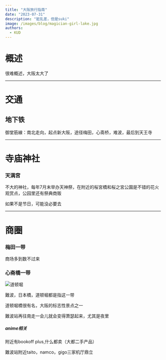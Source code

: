 ```yaml
---
title: "大阪旅行指南"
date: "2023-07-31"
description: "脏乱差，但是suki"
image: /images/blog/magician-girl-lake.jpg
authors:
  - KUD
---
```


# 概述
很难概述，大阪太大了

---

# 交通
## 地下铁
御堂筋線：南北走向，起点新大阪，途径梅田，心斋桥，难波，最后到天王寺


---
# 寺庙神社
### 天満宮
不大的神社，每年7月末举办天神祭，在附近的桜宮橋和桜之宮公園是不错的花火观赏点，公园里还有祭典商贩

如果不是节日，可能没必要去

---

# 商圈

### 梅田一带
商场多到数不过来

### 心斋橋一带
![道顿堀](/images/blog/osaka-dao-dun-ku-bashi.jpg)

難波，日本橋，道顿堀都是指这一带

道顿堀橋很有名，大阪的标志性景点之一

難波站再往南走一会儿就会变得萧瑟起来，尤其是夜里

##### anime相关
附近有bookoff plus,什么都卖（大都二手产品）

難波站附近taito，namco，gigo三家机厅鼎立
